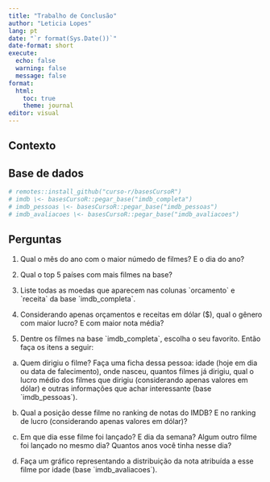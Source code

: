 ```yaml
---
title: "Trabalho de Conclusão"
author: "Leticia Lopes"
lang: pt
date: "`r format(Sys.Date())`" 
date-format: short
execute:
  echo: false
  warning: false
  message: false
format:
  html:
    toc: true
    theme: journal
editor: visual
---
```


## Contexto



## Base de dados

```r
# remotes::install_github("curso-r/basesCursoR")
# imdb \<- basesCursoR::pegar_base("imdb_completa")
# imdb_pessoas \<- basesCursoR::pegar_base("imdb_pessoas")
# imdb_avaliacoes \<- basesCursoR::pegar_base("imdb_avaliacoes")

```


## Perguntas

1. Qual o mês do ano com o maior númedo de filmes? E o dia do ano?

2. Qual o top 5 países com mais filmes na base?

3. Liste todas as moedas que aparecem nas colunas \`orcamento\` e \`receita\` da base \`imdb_completa\`.

4. Considerando apenas orçamentos e receitas em dólar (\$), qual o gênero com maior lucro? E com maior nota média?

5. Dentre os filmes na base \`imdb_completa\`, escolha o seu favorito. Então faça os itens a seguir:

a) Quem dirigiu o filme? Faça uma ficha dessa pessoa: idade (hoje em dia ou data de falecimento), onde nasceu, quantos filmes já dirigiu, qual o lucro médio dos filmes que dirigiu (considerando apenas valores em dólar) e outras informações que achar interessante (base \`imdb_pessoas\`).

b) Qual a posição desse filme no ranking de notas do IMDB? E no ranking de lucro (considerando apenas valores em dólar)?

c) Em que dia esse filme foi lançado? E dia da semana? Algum outro filme foi lançado no mesmo dia? Quantos anos você tinha nesse dia?

d) Faça um gráfico representando a distribuição da nota atribuída a esse filme por idade (base \`imdb_avaliacoes\`).

